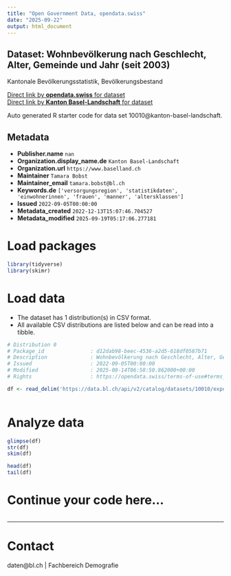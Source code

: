 ```yaml
---
title: "Open Government Data, opendata.swiss"
date: "2025-09-22"
output: html_document
---
```


## Dataset: Wohnbevölkerung nach Geschlecht, Alter, Gemeinde und Jahr (seit 2003)

Kantonale Bevölkerungsstatistik, Bevölkerungsbestand

[Direct link by **opendata.swiss** for dataset](https://opendata.swiss/de/dataset/bevolkerungsbestand-nach-geschlecht-alter-gemeinde-und-jahr-ab-2003)<br>
[Direct link by **Kanton Basel-Landschaft** for dataset](https://data.bl.ch/explore/dataset/10010/)

Auto generated R starter code for data set 10010@kanton-basel-landschaft.

## Metadata

- **Publisher.name** `nan`
- **Organization.display_name.de** `Kanton Basel-Landschaft`
- **Organization.url** `https://www.baselland.ch`
- **Maintainer** `Tamara Bobst`
- **Maintainer_email** `tamara.bobst@bl.ch`
- **Keywords.de** `['versorgungsregion', 'statistikdaten', 'einwohnerinnen', 'frauen', 'manner', 'altersklassen']`
- **Issued** `2022-09-05T00:00:00`
- **Metadata_created** `2022-12-13T15:07:46.704527`
- **Metadata_modified** `2025-09-19T05:17:06.277181`


# Load packages

```r

library(tidyverse)
library(skimr)

```

# Load data

-   The dataset has 1 distribution(s) in CSV format.
-   All available CSV distributions are listed below and can be read into a tibble.

```r

# Distribution 0
# Package_id               : d12dab98-beec-4536-a2d5-618df0587b71
# Description              : Wohnbevölkerung nach Geschlecht, Alter, Gemeinde und Jahr (seit 2003) (csv)
# Issued                   : 2022-09-05T00:00:00
# Modified                 : 2025-08-14T06:58:50.862000+00:00
# Rights                   : https://opendata.swiss/terms-of-use#terms_by

df <- read_delim('https://data.bl.ch/api/v2/catalog/datasets/10010/exports/csv?use_labels=true')



```

# Analyze data

```r

glimpse(df)
str(df)
skim(df)

head(df)
tail(df)

```

# Continue your code here...

```r

```

------------------------------------------------------------------------

# Contact

daten@bl.ch | Fachbereich Demografie
